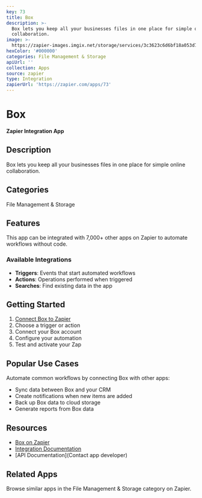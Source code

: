 ```yaml
---
key: 73
title: Box
description: >-
  Box lets you keep all your businesses files in one place for simple online
  collaboration.
image: >-
  https://zapier-images.imgix.net/storage/services/3c3623c6d6bf18a053d7e0db73649703.png?auto=format%2Ccompress&ixlib=python-3.0.0&q=50
hexColor: '#000000'
categories: File Management & Storage
apiUrl: ''
collection: Apps
source: zapier
type: Integration
zapierUrl: 'https://zapier.com/apps/73'
---
```

# Box

**Zapier Integration App**

## Description

Box lets you keep all your businesses files in one place for simple online collaboration.

## Categories

File Management & Storage

## Features

This app can be integrated with 7,000+ other apps on Zapier to automate workflows without code.

### Available Integrations

- **Triggers**: Events that start automated workflows
- **Actions**: Operations performed when triggered
- **Searches**: Find existing data in the app

## Getting Started

1. [Connect Box to Zapier](https://zapier.com/apps/73)
2. Choose a trigger or action
3. Connect your Box account
4. Configure your automation
5. Test and activate your Zap

## Popular Use Cases

Automate common workflows by connecting Box with other apps:

- Sync data between Box and your CRM
- Create notifications when new items are added
- Back up Box data to cloud storage
- Generate reports from Box data

## Resources

- [Box on Zapier](https://zapier.com/apps/73)
- [Integration Documentation](https://zapier.com/apps/73/integrations)
- [API Documentation](Contact app developer)

## Related Apps

Browse similar apps in the File Management & Storage category on Zapier.
